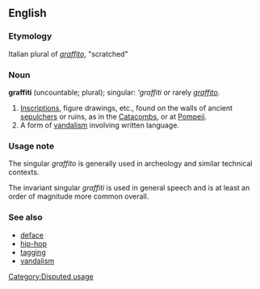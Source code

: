 ==English==
===Etymology===
Italian plural of ''[[graffito]]'', "scratched"

===Noun===
'''graffiti''' (uncountable; plural); singular: '''graffiti'' or rarely ''[[graffito]]''.

#[[Inscription]]s, figure drawings, etc., found on the walls of ancient [[sepulchers]] or ruins, as in the [[Catacomb]]s, or at [[Pompeii]].
#A form of [[vandalism]] involving written language.

===Usage note===

The singular ''graffito'' is generally used in archeology and similar technical contexts.

The invariant singular ''graffiti'' is used in general speech and is at least an order of magnitude more common overall.

===See also===
*[[deface]]
*[[hip-hop]]<!-- one- and two-word non-hyphenated forms? -->
*[[tagging]]
*[[vandalism]]

[[Category:Disputed usage]]